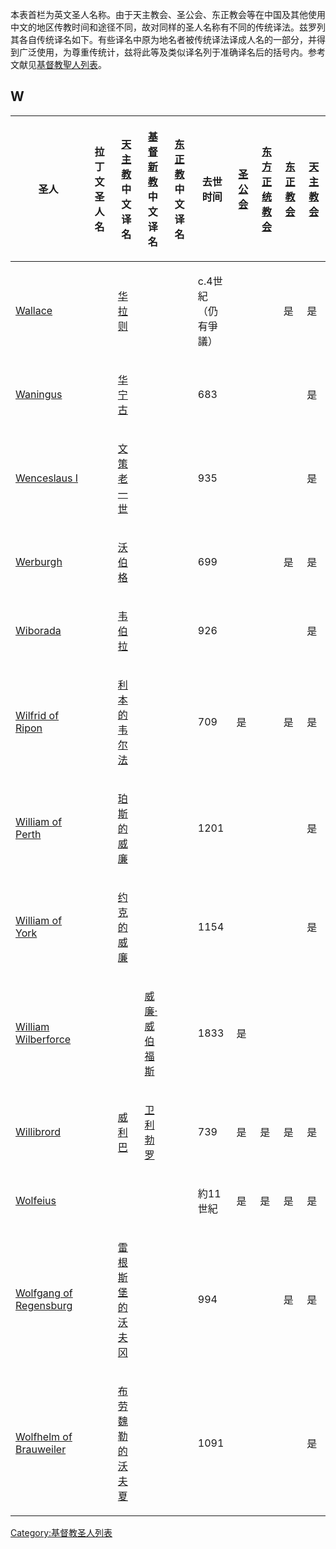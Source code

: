 本表首栏为英文圣人名称。由于天主教会、圣公会、东正教会等在中国及其他使用中文的地区传教时间和途径不同，故对同样的圣人名称有不同的传统译法。兹罗列其各自传统译名如下。有些译名中原为地名者被传统译法译成人名的一部分，并得到广泛使用，为尊重传统计，兹将此等及类似译名列于准确译名后的括号内。参考文献见[[基督教聖人列表|基督教聖人列表]]。

{{pageTOC|基督教聖人列表}}

== W ==
{| class="wikitable sortable" width="100%"
|-
! width=200 |圣人 
! width=100 |拉丁文圣人名<br />
! width=100 |[[天主教|天主教]]<br />中文译名<br />
! width=100 |[[基督新教|基督新教]]<br />中文译名<br />
! width=100 |[[东正教|东正教]]<br />中文译名<br />
! width=75 |去世时间<br />
! width=60 |[[圣公会|圣公会]]<br />
! width=60 |[[东方正统教会|东方正统教会]]<br />
! width=60 |[[东正教会|东正教会]]<br />
! width=60 |[[天主教会|天主教会]]<br />
|-
|[[Saint_Wallace|Wallace]]|| ||[[华拉则|华拉则]]|| || ||c.4世紀（仍有爭議）|| || ||是||是
|-
|[[Waningus|Waningus]]|| ||[[华宁古|华宁古]]|| || ||683|| || || ||是
|-
|[[Wenceslaus_I|Wenceslaus I]]|| ||[[文策老一世|文策老一世]]|| || || 935 || || || ||是
|-
|[[Werburgh|Werburgh]]|| ||[[沃伯格|沃伯格]]|| || ||699|| || ||是||是
|-
|[[Wiborada|Wiborada]]|| ||[[韦伯拉|韦伯拉]]|| || ||926|| || || ||是
|-
|[[Wilfrid_of_Ripon|Wilfrid of Ripon]]|| ||[[利本的韦尔法|利本的韦尔法]]|| || ||709||是|| ||是||是
|-
|[[William_of_Perth|William of Perth]]|| ||[[珀斯的威廉|珀斯的威廉]]|| || ||1201|| || || ||是
|-
|[[William_of_York|William of York]]|| ||[[约克的威廉|约克的威廉]]|| || ||1154|| || || ||是
|-
|[[William_Wilberforce|William Wilberforce]]|| || ||[[威廉·威伯福斯|威廉·威伯福斯]]|| ||1833||是|| || || 
|-
|[[Willibrord|Willibrord]]|| ||[[威利巴|威利巴]]||[[卫利勃罗|卫利勃罗]]|| ||739||是||是||是||是
|-
|[[Wolfeius|Wolfeius]]|| || || || ||約11世紀||是||是||是||是
|-
|[[Wolfgang_of_Regensburg|Wolfgang of Regensburg]]|| ||[[雷根斯堡的沃夫冈|雷根斯堡的沃夫冈]]|| || ||994|| || ||是||是
|-
|[[Wolfhelm_of_Brauweiler|Wolfhelm of Brauweiler]]|| ||[[布劳魏勒的沃夫夏|布劳魏勒的沃夫夏]]|| || ||1091|| || || ||是
|}

[[Category:基督教圣人列表|Category:基督教圣人列表]]